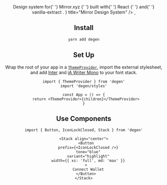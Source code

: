 


<Header
  description={
    <>
      Design system for{' '}
      <Link className={styles.link} href="https://mirror.xyz">
        Mirror.xyz
      </Link>{' '}
      built with{' '}
      <Link className={styles.link} href="https://reactjs.org/">
        React
      </Link>{' '}
      and{' '}
      <Link className={styles.link} href="https://vanilla-extract.style/">
        vanilla-extract
      </Link>
      .
    </>
  }
  title="Mirror Design System"
/>

<Stack direction="horizontal">
  <a aria-label="NPM version" href="https://www.npmjs.com/package/degen">
    <img
      alt=""
      src="https://img.shields.io/npm/v/degen.svg?style=for-the-badge&labelColor=323232"
    />
  </a>
  <a aria-label="License" href={createGitHubLink('/LICENSE')}>
    <img
      alt=""
      src="https://img.shields.io/npm/l/degen.svg?style=for-the-badge&labelColor=323232"
    />
  </a>
</Stack>

## Install

```bash
yarn add degen
```

## Set Up

Wrap the root of your app in a [`ThemeProvider`](/components/ThemeProvider), import the external stylesheet, and add [Inter](https://rsms.me/inter/) and [iA Writer Mono](https://github.com/iaolo/iA-Fonts/tree/master/iA%20Writer%20Mono) to your font stack.

```tsx
import { ThemeProvider } from 'degen'
import 'degen/styles'

const App = () => {
  return <ThemeProvider>{children}</ThemeProvider>
}
```

## Use Components

```tsx
import { Button, IconLockClosed, Stack } from 'degen'
```

```tsx live=true expand=true
<Stack align="center">
  <Button
    prefix={<IconLockClosed />}
    tone="blue"
    variant="highlight"
    width={{ xs: 'full', md: 'max' }}
  >
    Connect Wallet
  </Button>
</Stack>
```
